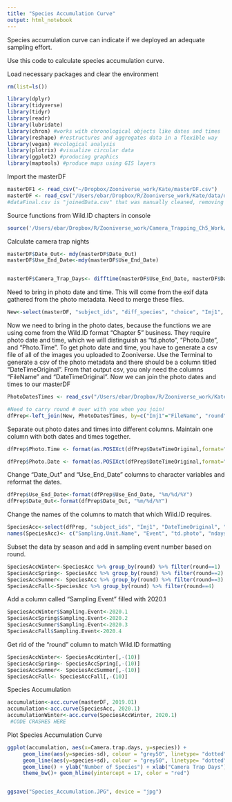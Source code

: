 ```yaml
---
title: "Species Accumulation Curve"
output: html_notebook
---
```

Species accumulation curve can indicate if we deployed an adequate sampling effort.

Use this code to calculate species accumulation curve. 

Load necessary packages and clear the environment
```r
rm(list=ls())

library(dplyr)
library(tidyverse)
library(tidyr)
library(readr)
library(lubridate)
library(chron) #works with chronological objects like dates and times
library(reshape) #restructures and aggregates data in a flexible way
library(vegan) #ecological analysis
library(plotrix) #visualize circular data
library(ggplot2) #producing graphics
library(maptools) #produce maps using GIS layers
```

Import the masterDF
```r
masterDF1 <- read_csv("~/Dropbox/Zooniverse_work/Kate/masterDF.csv")
masterDF <- read_csv("/Users/ebar/Dropbox/R/Zooniverse_work/Kate/data/dataFinal.csv")
#dataFinal.csv is "joinedData.csv" that was manually cleaned, removing all subjects that we did not want to count (from cameras that misfired or malfunctioned, etc). "dataFinal.csv" also has the actual dates of deployment, shown in the 'Use_End_Date' column based on the notes from "Came_Use_Date.csv"

```

Source functions from Wild.ID chapters in console
```r
source('/Users/ebar/Dropbox/R/Zooniverse_work/Camera_Trapping_Ch5_Work/TEAM library 1.7.R')
```

Calculate camera trap nights
```r
masterDF$Date_Out<- mdy(masterDF$Date_Out)
masterDF$Use_End_Date<-mdy(masterDF$Use_End_Date)


masterDF$Camera_Trap_Days<- difftime(masterDF$Use_End_Date, masterDF$Date_Out , units = c("days"))
```

Need to bring in photo date and time. This will come from the exif data gathered from the photo metadata. Need to merge these files. 
```r
New<-select(masterDF, "subject_ids", "diff_species", "choice", "Imj1", "CamNum", "SD_card_num", "ForestType", "ForestName", "Date_Out", "Use_End_Date", "Camera_Trap_Days", "round")
```

Now we need to bring in the photo dates, because the functions we are using come from the Wild.ID format "Chapter 5" business. They require photo date and time, which we will distinguish as "td.photo", "Photo.Date", and "Photo.Time". To get photo date and time, you have to generate a csv file of all of the images you uploaded to Zooniverse. Use the Terminal to generate a csv of the photo metadata and there should be a column titled "DateTimeOriginal". From that output csv, you only need the columns "FileName" and "DateTimeOriginal". Now we can join the photo dates and times to our masterDF
```r
PhotoDatesTimes <- read_csv("/Users/ebar/Dropbox/R/Zooniverse_work/Kate/data/PhotoDatesTimes.csv") #This is the df generated from the Terminal and then cut down to have just the necessary columns.

#Need to carry round # over with you when you join!
dfPrep<-left_join(New, PhotoDatesTimes, by=c("Imj1"="FileName", "round"="Round"), type='right', match='all')

```

Separate out photo dates and times into different columns. Maintain one column with both dates and times together. 
```r
dfPrep$Photo.Time <- format(as.POSIXct(dfPrep$DateTimeOriginal,format="%Y:%m:%d %H:%M:%S"),"%H:%M:%S")

dfPrep$Photo.Date <- format(as.POSIXct(dfPrep$DateTimeOriginal,format="%Y:%m:%d %H:%M:%S"),"%m/%d/%Y")
```

Change "Date_Out" and "Use_End_Date" columns to character variables and reformat the dates.
```r
dfPrep$Use_End_Date<-format(dfPrep$Use_End_Date, "%m/%d/%Y")
dfPrep$Date_Out<-format(dfPrep$Date_Out, "%m/%d/%Y")
```


Change the names of the columns to match that which Wild.ID requires. 
```r
SpeciesAcc<-select(dfPrep, "subject_ids", "Imj1", "DateTimeOriginal", "Camera_Trap_Days", "Date_Out", "Use_End_Date", "choice", "Photo.Date", "Photo.Time", "Photo.Date","round")
names(SpeciesAcc)<- c("Sampling.Unit.Name", "Event", "td.photo", "ndays", "Start.Date", "End.Date", "bin", "Photo.Date", "Photo.Time", "round")
```


Subset the data by season and add in sampling event number based on round.
```r
SpeciesAccWinter<-SpeciesAcc %>% group_by(round) %>% filter(round==1)
SpeciesAccSpring<- SpeciesAcc %>% group_by(round) %>% filter(round==2)
SpeciesAccSummer<- SpeciesAcc %>% group_by(round) %>% filter(round==3)
SpeciesAccFall<-SpeciesAcc %>% group_by(round) %>% filter(round==4)
```


Add a column called "Sampling.Event" filled with 2020.1
```r
SpeciesAccWinter$Sampling.Event<-2020.1
SpeciesAccSpring$Sampling.Event<-2020.2
SpeciesAccSummer$Sampling.Event<-2020.3
SpeciesAccFall$Sampling.Event<-2020.4
```

Get rid of the "round" column to match Wild.ID formatting
```r
SpeciesAccWinter<- SpeciesAccWinter[,-(10)]
SpeciesAccSpring<- SpeciesAccSpring[,-(10)]
SpeciesAccSummer<- SpeciesAccSummer[,-(10)]
SpeciesAccFall<- SpeciesAccFall[,-(10)]
```


Species Accumulation
```r

accumulation<-acc.curve(masterDF, 2019.01)
accumulation<-acc.curve(SpeciesAcc, 2020.1)
accumulationWinter<-acc.curve(SpeciesAccWinter, 2020.1)
 #CODE CRASHES HERE
```

Plot Species Accumulation Curve
```r
ggplot(accumulation, aes(x=Camera.trap.days, y=species)) +
     geom_line(aes(y=species-sd), colour = "grey50", linetype= "dotted")+
     geom_line(aes(y=species+sd), colour = "grey50", linetype= "dotted")+
     geom_line() + ylab("Number of Species") + xlab("Camera Trap Days") +
     theme_bw()+ geom_hline(yintercept = 17, color = "red")


ggsave("Species_Accumulation.JPG", device = "jpg")
```
